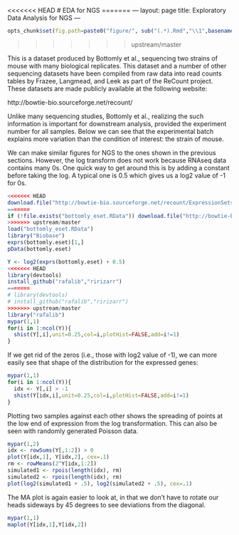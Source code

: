 <<<<<<< HEAD
# EDA for NGS
=======
---
layout: page
title: Exploratory Data Analysis for NGS
---

```r
opts_chunk$set(fig.path=paste0("figure/", sub("(.*).Rmd","\\1",basename(knitr:::knit_concord$get('infile'))), "-"))
```
>>>>>>> upstream/master

This is a dataset produced by Bottomly et al., sequencing two strains of mouse with many biological replicates. This dataset and a number of other sequencing datasets have been compiled from raw data into read counts tables by Frazee, Langmead, and Leek as part of the ReCount project. These datasets are made publicly available at the following website:

http://bowtie-bio.sourceforge.net/recount/

Unlike many sequencing studies, Bottomly et al., realizing the such information is important for downstream analysis, provided the experiment number for all samples. Below we can see that the experimental batch explains more variation than the condition of interest: the strain of mouse. 

We can make similar figures for NGS to the ones shown in the previous sections. However, the log transform does not work because RNAseq data contains many 0s. One quick way to get around this is by adding a constant before taking the log. A typical one is 0.5 which gives us a log2 value of -1 for 0s.

```r
<<<<<<< HEAD
download.file("http://bowtie-bio.sourceforge.net/recount/ExpressionSets/bottomly_eset.RData","bottomly_eset.RData")
=======
if (!file.exists("bottomly_eset.RData")) download.file("http://bowtie-bio.sourceforge.net/recount/ExpressionSets/bottomly_eset.RData","bottomly_eset.RData")
>>>>>>> upstream/master
load("bottomly_eset.RData")
library("Biobase")
exprs(bottomly.eset)[1,]
pData(bottomly.eset)
```

```r
Y <- log2(exprs(bottomly.eset) + 0.5)
<<<<<<< HEAD
library(devtools)
install_github("rafalib","ririzarr")
=======
# library(devtools)
# install_github("rafalib","ririzarr")
>>>>>>> upstream/master
library("rafalib")
mypar(1,1)
for(i in 1:ncol(Y)){
  shist(Y[,i],unit=0.25,col=i,plotHist=FALSE,add=i!=1)
}
```

If we get rid of the zeros (i.e., those with log2 value of -1), we can more easily see that shape of the distribution for the expressed genes:

```r
mypar(1,1)
for(i in 1:ncol(Y)){
  idx <- Y[,i] > -1
  shist(Y[idx,i],unit=0.25,col=i,plotHist=FALSE,add=i!=1)
}
```

Plotting two samples against each other shows the spreading of points at the low end of expression from the log transformation. This can also be seen with randomly generated Poisson data.

```r
mypar(1,2)
idx <- rowSums(Y[,1:2]) > 0
plot(Y[idx,1], Y[idx,2], cex=.1)
rm <- rowMeans(2^Y[idx,1:2])
simulated1 <- rpois(length(idx), rm)
simulated2 <- rpois(length(idx), rm)
plot(log2(simulated1 + .5), log2(simulated2 + .5), cex=.1)
```

The MA plot is again easier to look at, in that we don't have to rotate our heads sideways by 45 degrees to see deviations from the diagonal.

```r
mypar(1,1)
maplot(Y[idx,1],Y[idx,2])
```


